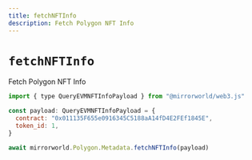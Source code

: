 ```yaml
---
title: fetchNFTInfo
description: Fetch Polygon NFT Info
---
```


# `fetchNFTInfo`

Fetch Polygon NFT Info

```js
import { type QueryEVMNFTInfoPayload } from "@mirrorworld/web3.js"

const payload: QueryEVMNFTInfoPayload = {
  contract: "0x011135F655e0916345C5188aA14fD4E2FEf1845E",
  token_id: 1,
}

await mirrorworld.Polygon.Metadata.fetchNFTInfo(payload)
```
